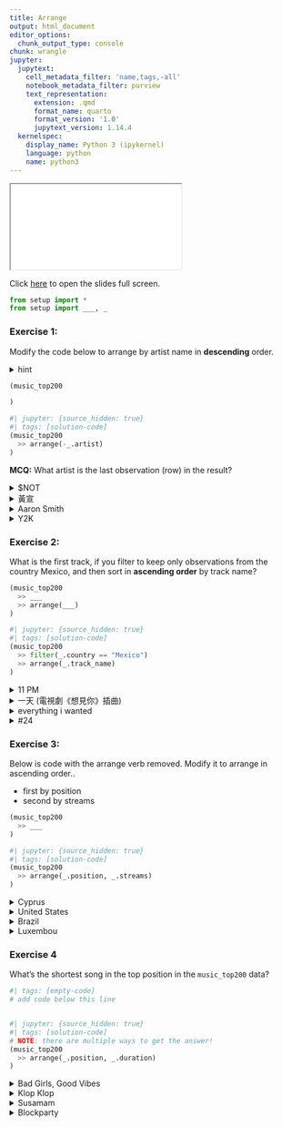 ```yaml
---
title: Arrange
output: html_document
editor_options:
  chunk_output_type: console
chunk: wrangle
jupyter:
  jupytext:
    cell_metadata_filter: 'name,tags,-all'
    notebook_metadata_filter: purview
    text_representation:
      extension: .qmd
      format_name: quarto
      format_version: '1.0'
      jupytext_version: 1.14.4
  kernelspec:
    display_name: Python 3 (ipykernel)
    language: python
    name: python3
---
```


```{=html}
<iframe class="slide-deck" src="../slides/01c-slides.html"></iframe>
```

Click [here](../slides/01c-slides.qmd) to open the slides full screen.

```python
from setup import *
from setup import ___, _
```

### Exercise 1:

Modify the code below to arrange by artist name in **descending** order.

<details><summary>hint</summary>

> You can sort something in descending order, using the `-` operator.

<details><summary>another hint</summary>

> Start by using the pipe operator with `arrange()`. You will need to specify what to arrange by.

</details>
</details>

```python
(music_top200

)
```

```python
#| jupyter: {source_hidden: true}
#| tags: [solution-code]
(music_top200
  >> arrange(-_.artist)
)
```

**MCQ:** What artist is the last observation (row) in the result?

<details><summary>$NOT</summary>Great job!</details>
<details><summary>黃宣</summary>hat's not right. Did you arrange in ascending, rather than descending order?</details>
<details><summary>Aaron Smith</summary>Incorrect</details>
<details><summary>Y2K</summary>Incorrect</details>


### Exercise 2:

What is the first track, if you filter to keep only observations from the country Mexico, and then sort in **ascending order** by track name?

```python
(music_top200
  >> ___
  >> arrange(___)
)
```

```python
#| jupyter: {source_hidden: true}
#| tags: [solution-code]
(music_top200
  >> filter(_.country == "Mexico")
  >> arrange(_.track_name)
)
```


<details><summary>11 PM</summary>Great job!</details>
<details><summary>一天 (電視劇《想見你》插曲)</summary>Incorrect</details>
<details><summary>everything i wanted</summary>Incorrect</details>
<details><summary>#24</summary>Be sure to filter where country is Mexico</details>


### Exercise 3: 

Below is code with the arrange verb removed. Modify it to arrange in ascending order..

* first by position
* second by streams

```python
(music_top200
  >> ___
)
```

```python
#| jupyter: {source_hidden: true}
#| tags: [solution-code]
(music_top200
  >> arrange(_.position, _.streams)
)
```


<details><summary>Cyprus</summary>That's right! Make sure to double check that the track is named The Box by Roddy Ricch.</details>
<details><summary>United States</summary>Incorrect</details>
<details><summary>Brazil</summary>Incorrect</details>
<details><summary>Luxembou</summary>Incorrect</details>


### Exercise 4

What's the shortest song in the top position in the `music_top200` data?

```python
#| tags: [empty-code]
# add code below this line



```

```python
#| jupyter: {source_hidden: true}
#| tags: [solution-code]
# NOTE: there are multiple ways to get the answer!
(music_top200
  >> arrange(_.position, _.duration)
)
```


<details><summary>Bad Girls, Good Vibes</summary>That's right!</details>
<details><summary>Klop Klop</summary>Incorrect. This is the shortest track in any position. Can you sort to get top position tracks first?</details>
<details><summary>Susamam</summary>Incorrect. This is the longest track in any position. Can you sort to get top position tracks first?</details>
<details><summary>Blockparty</summary>Incorrect. This is the shortest track in the last position.</details>
